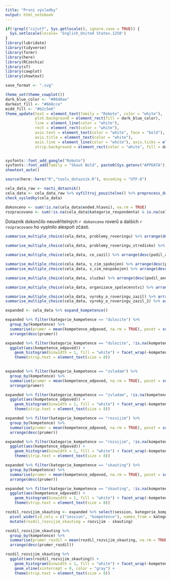---
title: "První výsledky"
output: html_notebook
---

```{r setup}
if(!grepl("cz|utf", Sys.getlocale(), ignore.case = TRUE)) {
  Sys.setlocale(locale= 'English_United States.1250')
}
library(lubridate)
library(tidyverse)
library(formr)
library(here)
library(RCzechia)
library(sf)
library(cowplot)
library(showtext)

save_format <- ".svg"

theme_set(theme_cowplot())
dark_blue_color <- "#0040ae"
darkest_fill <- "#668cce"
midd_fill <- "#b2c5e6"
theme_update(text = element_text(family = "Roboto", color = "white"), 
             plot.background = element_rect(fill = dark_blue_color), 
             line = element_line(color = "white"), 
             rect = element_rect(color = "white"), 
             axis.text = element_text(color = "white", face = "bold"), 
             axis.title = element_text(color = "white"),
             axis.line = element_line(color = "white"), axis.ticks = element_line(color = "white"),
             strip.background = element_rect(color = "white", fill = darkest_fill))


sysfonts::font_add_google("Roboto")
sysfonts::font_add(family = "Skaut Bold", paste0(Sys.getenv("APPDATA"),"/../Local/Microsoft/Windows/Fonts/skaut-bold-webfont.otf"))
showtext_auto()

source(here::here("R","tools_dotaznik.R"), encoding = "UTF-8")

```

```{r}
cela_data_raw <- nacti_dotaznik()
cela_data <- cela_data_raw %>% vyfiltruj_pouzitelne() %>% preprocess_dat(verbose = FALSE)  
check_vysledky(cela_data)
```


```{r}
dokonceno <- sum(!is.na(cela_data$ended.hlavni), na.rm = TRUE)
rozpracovano <- sum(!is.na(cela_data$kategorie_respondenta) & is.na(cela_data$ended.hlavni))
```

Dotazník dokončilo neuvěřitelných `r dokonceno` roverů a dalších `r rozpracovano` ho vyplnilo alespoň zčásti.


```{r}
summarise_multiple_choice(cela_data, problemy_roveringu) %>% arrange(desc(podil_ano))
```

```{r}
summarise_multiple_choice(cela_data, problemy_roveringu_stredisko) %>% arrange(desc(podil_ano))
```

```{r}
summarise_multiple_choice(cela_data, co_zazil) %>% arrange(desc(podil_ano))
```

```{r}
summarise_multiple_choice(cela_data, s_cim_spokojen) %>% arrange(desc(podil_ano))
summarise_multiple_choice(cela_data, s_cim_nespokojen) %>% arrange(desc(podil_ano))

```

```{r}
summarise_multiple_choice(cela_data, sluzba) %>% arrange(desc(podil_ano))

```


```{r}
summarise_multiple_choice(cela_data, organizace_spolecenstvi) %>% arrange(desc(podil_ano))

```

```{r}
summarise_multiple_choice(cela_data, vyroky_o_roveringu_zazil) %>% arrange(desc(podil_ano))
summarise_multiple_choice(cela_data, vyroky_o_roveringu_zazil_2) %>% arrange(desc(podil_ano))

```


```{r}
expanded <- cela_data %>% expand_kompetence()
```

```{r}
expanded %>% filter(kategorie_kompetence == "dulezite") %>%
  group_by(kompetence) %>%
  summarise(prumer = mean(kompetence_odpoved, na.rm = TRUE), pocet = sum(!is.na(kompetence_odpoved))) %>%
  arrange(desc(prumer))
```

```{r}
expanded %>% filter(kategorie_kompetence == "dulezite", !is.na(kompetence_odpoved)) %>%
  ggplot(aes(kompetence_odpoved)) +
    geom_histogram(binwidth = 1, fill = "white") + facet_wrap(~kompetence) +
    theme(strip.text = element_text(size = 8))
                      
```




```{r}
expanded %>% filter(kategorie_kompetence == "zvladam") %>%
  group_by(kompetence) %>%
  summarise(prumer = mean(kompetence_odpoved, na.rm = TRUE), pocet = sum(!is.na(kompetence_odpoved))) %>%
  arrange(prumer)

```

```{r}
expanded %>% filter(kategorie_kompetence == "zvladam", !is.na(kompetence_odpoved)) %>%
  ggplot(aes(kompetence_odpoved)) +
    geom_histogram(binwidth = 1, fill = "white") + facet_wrap(~kompetence) +
    theme(strip.text = element_text(size = 8))

```


```{r}
expanded %>% filter(kategorie_kompetence == "rozvijim") %>%
  group_by(kompetence) %>%
  summarise(prumer = mean(kompetence_odpoved, na.rm = TRUE), pocet = sum(!is.na(kompetence_odpoved))) %>%
  arrange(desc(prumer))

```

```{r}
expanded %>% filter(kategorie_kompetence == "rozvijim", !is.na(kompetence_odpoved)) %>%
  ggplot(aes(kompetence_odpoved)) +
    geom_histogram(binwidth = 1, fill = "white") + facet_wrap(~kompetence) +
    theme(strip.text = element_text(size = 8))

```

```{r}
expanded %>% filter(kategorie_kompetence == "skauting") %>%
  group_by(kompetence) %>%
  summarise(prumer = mean(kompetence_odpoved, na.rm = TRUE), pocet = sum(!is.na(kompetence_odpoved))) %>%
  arrange(desc(prumer))

```

```{r}
expanded %>% filter(kategorie_kompetence == "skauting", !is.na(kompetence_odpoved)) %>%
  ggplot(aes(kompetence_odpoved)) +
    geom_histogram(binwidth = 1, fill = "white") + facet_wrap(~kompetence) +
    theme(strip.text = element_text(size = 8))

```


```{r}
rozdil_rozvijim_skauting <- expanded %>% select(session, kategorie_kompetence, kompetence_odpoved, kompetence) %>% filter(kategorie_kompetence %in% c("rozvijim","skauting")) %>%
  pivot_wider(id_cols = c("session", "kompetence"), names_from = kategorie_kompetence, values_from = kompetence_odpoved) %>%
  mutate(rozdil_rozvijim_skauting = rozvijim - skauting)

rozdil_rozvijim_skauting %>%
  group_by(kompetence) %>%
  summarise(prumer_rozdil = mean(rozdil_rozvijim_skauting, na.rm = TRUE), pocet = sum(!is.na(rozdil_rozvijim_skauting))) %>%
  arrange(desc(prumer_rozdil))


```

```{r}
rozdil_rozvijim_skauting %>%
  ggplot(aes(rozdil_rozvijim_skauting)) +
    geom_histogram(binwidth = 1, fill = "white") + facet_wrap(~kompetence) +
    geom_vline(xintercept = 0, color = "gray") +
    theme(strip.text = element_text(size = 8))
```

